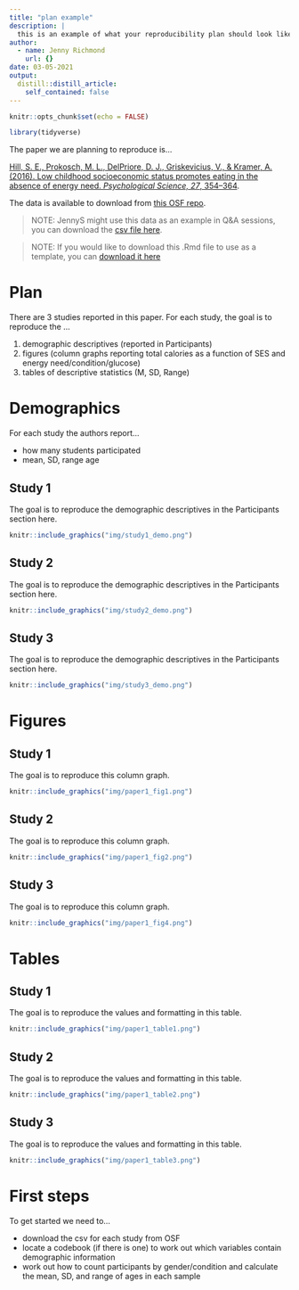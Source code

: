 ```yaml
---
title: "plan example"
description: |
  this is an example of what your reproducibility plan should look like
author:
  - name: Jenny Richmond
    url: {}
date: 03-05-2021
output:
  distill::distill_article:
    self_contained: false
---
```



```r
knitr::opts_chunk$set(echo = FALSE)
```

```r
library(tidyverse)

```

The paper we are planning to reproduce is...

[Hill, S. E., Prokosch, M. L., DelPriore, D. J., Griskevicius, V., & Kramer, A. (2016). Low childhood socioeconomic status
promotes eating in the absence of energy need. *Psychological Science, 27*, 354–364](https://pubmed.ncbi.nlm.nih.gov/26842316/).

The data is available to download from [this OSF repo](https://osf
.io/x8q4j/).

> NOTE: JennyS might use this data as an example in Q&A sessions, you can download the [csv file here](/data/eating_correlational.csv). 

> NOTE: If you would like to download this .Rmd file to use as a template, you can [download it here](https://github.com/jenrichmond/PSYC3361/blob/master/_posts/2021-03-05-example-reproducibility-plan/example-reproducibility-plan.Rmd)


# Plan

There are 3 studies reported in this paper. For each study, the goal is to reproduce the ...

1. demographic descriptives (reported in Participants)
2. figures (column graphs reporting total calories as a function of SES and energy need/condition/glucose)
3. tables of descriptive statistics (M, SD, Range)

# Demographics

For each study the authors report...

- how many students participated
- mean, SD, range age

## Study 1

The goal is to reproduce the demographic descriptives in the Participants section here. 

```r
knitr::include_graphics("img/study1_demo.png")
```


## Study 2

The goal is to reproduce the demographic descriptives in the Participants section here. 

```r
knitr::include_graphics("img/study2_demo.png")
```

## Study 3

The goal is to reproduce the demographic descriptives in the Participants section here. 

```r
knitr::include_graphics("img/study3_demo.png")
```



# Figures


## Study 1

The goal is to reproduce this column graph.

```r
knitr::include_graphics("img/paper1_fig1.png")
```



## Study 2

The goal is to reproduce this column graph.

```r
knitr::include_graphics("img/paper1_fig2.png")
```


## Study 3

The goal is to reproduce this column graph.

```r
knitr::include_graphics("img/paper1_fig4.png")
```

# Tables

## Study 1

The goal is to reproduce the values and formatting in this table. 

```r
knitr::include_graphics("img/paper1_table1.png")
```

## Study 2

The goal is to reproduce the values and formatting in this table.

```r
knitr::include_graphics("img/paper1_table2.png")
```


## Study 3

The goal is to reproduce the values and formatting in this table.

```r
knitr::include_graphics("img/paper1_table3.png")
```


# First steps

To get started we need to...

- download the csv for each study from OSF
- locate a codebook (if there is one) to work out which variables contain demographic information
- work out how to count participants by gender/condition and calculate the mean, SD, and range of ages in each sample